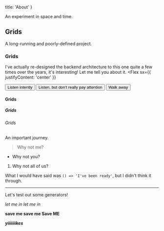 
  title: 'About'
}

An experiment in space and time.

## Grids

A long-running and poorly-defined project.

### Grids

I've actually re-designed the backend architecture to this one quite a few times over the years, it's interesting! Let me tell you about it.
<Flex
  sx={{
    justifyContent: 'center'
  }}
>
  <Button variant='primary'>Listen intently</Button>
  <Button variant='secondary'>Listen, but don't really pay attention</Button>
  <Button variant='muted'>Walk away</Button>
</Flex>


#### Grids
##### Grids
###### Grids
An important journey.
> Why not me?
- Why not you?
1. Why not all of us?

What I would have said was `() => 'I've been ready'`, but I didn't think it through.

---

Let's test out some generators!


<ul>
  
</ul>

_let me in let me in_

**save me save me Save ME**

_**yiiiiiiikes**_

